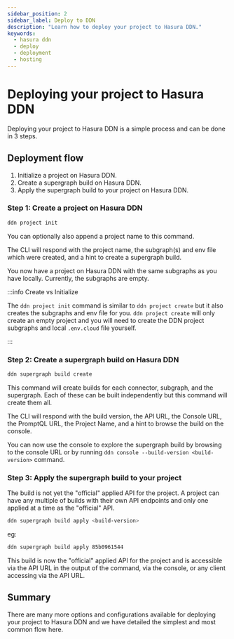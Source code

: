 ```yaml
---
sidebar_position: 2
sidebar_label: Deploy to DDN
description: "Learn how to deploy your project to Hasura DDN."
keywords:
  - hasura ddn
  - deploy
  - deployment
  - hosting
---
```


# Deploying your project to Hasura DDN

Deploying your project to Hasura DDN is a simple process and can be done in 3 steps.

## Deployment flow

1. Initialize a project on Hasura DDN.
2. Create a supergraph build on Hasura DDN.
3. Apply the supergraph build to your project on Hasura DDN.

### Step 1: Create a project on Hasura DDN

```bash title="Initialize a project on Hasura DDN"
ddn project init
```

You can optionally also append a project name to this command.

The CLI will respond with the project name, the subgraph(s) and env file which were created, and a hint to create a
supergraph build.

You now have a project on Hasura DDN with the same subgraphs as you have locally. Currently, the subgraphs are empty.

:::info Create vs Initialize

The `ddn project init` command is similar to `ddn project create` but it also creates the subgraphs and env file for
you. `ddn project create` will only create an empty project and you will need to create the DDN project subgraphs and
local `.env.cloud` file yourself.

:::

### Step 2: Create a supergraph build on Hasura DDN

```bash
ddn supergraph build create
```

This command will create builds for each connector, subgraph, and the supergraph. Each of these can be built
independently but this command will create them all.

The CLI will respond with the build version, the API URL, the Console URL, the PromptQL URL, the Project Name, and a
hint to browse the build on the console.

You can now use the console to explore the supergraph build by browsing to the console URL or by running
`ddn console --build-version <build-version>` command.

### Step 3: Apply the supergraph build to your project

The build is not yet the "official" applied API for the project. A project can have any multiple of builds with their
own API endpoints and only one applied at a time as the "official" API.

```bash
ddn supergraph build apply <build-version>
```

eg:

```bash
ddn supergraph build apply 85b0961544
```

This build is now the "official" applied API for the project and is accessible via the API URL in the output of the
command, via the console, or any client accessing via the API URL.

## Summary

There are many more options and configurations available for deploying your project to Hasura DDN and we have detailed
the simplest and most common flow here.
